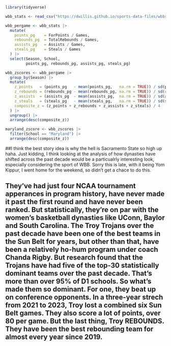 ```r
library(tidyverse)
```
```r
wbb_stats <- read_csv("https://dwillis.github.io/sports-data-files/wbbstats1525.csv")
```
```r
wbb_pergame <- wbb_stats |>   
  mutate(
    points_pg    = ForPoints / Games,       
    rebounds_pg  = TotalRebounds / Games,    
    assists_pg   = Assists / Games,      
    steals_pg    = Steals / Games  
  ) |>
  select(Season, School,
         points_pg, rebounds_pg, assists_pg, steals_pg)
```

```r
wbb_zscores <- wbb_pergame |>
  group_by(Season) |>
  mutate(
    z_points   = (points_pg   - mean(points_pg,   na.rm = TRUE)) / sd(points_pg,   na.rm = TRUE),
    z_rebounds = (rebounds_pg - mean(rebounds_pg, na.rm = TRUE)) / sd(rebounds_pg, na.rm = TRUE),
    z_assists  = (assists_pg  - mean(assists_pg,  na.rm = TRUE)) / sd(assists_pg,  na.rm = TRUE),
    z_steals   = (steals_pg   - mean(steals_pg,   na.rm = TRUE)) / sd(steals_pg,   na.rm = TRUE),
    composite_z = (z_points + z_rebounds + z_assists + z_steals) / 4
  ) |>
  ungroup() |>
  arrange(desc(composite_z))
```

```r
maryland_zscore <- wbb_zscores |>
  filter(School == "Maryland") |>
  arrange(desc(composite_z))
```


##I think the best story idea is why the hell is Sacramento State so high up haha. Just kidding, I think looking at the analysis of how dynasties have shifted across the past decade would be a particualrly interesting look, especially considering the sport of WBB. Sorry this is late, with it being Yom Kippur, I went home for the weekend, so didn't get a chace to do this.

## They've had just four NCAA tournament apperances in program history, have never made it past the first round and have never been ranked. But statistically, they're on par with the women's basketball dynasties like UConn, Baylor and South Carolina. The Troy Trojans over the past decade have been one of the best teams in the Sun Belt for years, but other than that, have been a relatively ho-hum program under coach Chanda Rigby. But research found that the Trojans have had five of the top-30 statistically dominant teams over the past decade. That's more than over 95% of D1 schools. So what's made them so dominant. For one, they beat up on conference opponents. In a three-year strech from 2021 to 2023, Troy lost a combined six Sun Belt games. They also score a lot of points, over 80 per game. But the last thing, Troy REBOUNDS. They have been the best rebounding team for almost every year since 2019. 